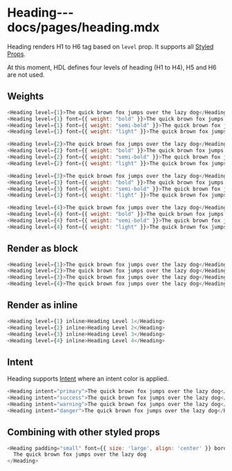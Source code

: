 # Heading---docs/pages/heading.mdx

Heading renders H1 to H6 tag based on `level` prop. It supports all [Styled Props](/styled-props).

At this moment, HDL defines four levels of heading (H1 to H4), H5 and H6 are not used.

## Weights

```js live
<Heading level={1}>The quick brown fox jumps over the lazy dog</Heading>
<Heading level={1} font={{ weight: "bold" }}>The quick brown fox jumps over the lazy dog</Heading>
<Heading level={1} font={{ weight: "semi-bold" }}>The quick brown fox jumps over the lazy dog</Heading>
<Heading level={1} font={{ weight: "light" }}>The quick brown fox jumps over the lazy dog</Heading>

<Heading level={2}>The quick brown fox jumps over the lazy dog</Heading>
<Heading level={2} font={{ weight: "bold" }}>The quick brown fox jumps over the lazy dog</Heading>
<Heading level={2} font={{ weight: "semi-bold" }}>The quick brown fox jumps over the lazy dog</Heading>
<Heading level={2} font={{ weight: "light" }}>The quick brown fox jumps over the lazy dog</Heading>

<Heading level={3}>The quick brown fox jumps over the lazy dog</Heading>
<Heading level={3} font={{ weight: "bold" }}>The quick brown fox jumps over the lazy dog</Heading>
<Heading level={3} font={{ weight: "semi-bold" }}>The quick brown fox jumps over the lazy dog</Heading>
<Heading level={3} font={{ weight: "light" }}>The quick brown fox jumps over the lazy dog</Heading>

<Heading level={4}>The quick brown fox jumps over the lazy dog</Heading>
<Heading level={4} font={{ weight: "bold" }}>The quick brown fox jumps over the lazy dog</Heading>
<Heading level={4} font={{ weight: "semi-bold" }}>The quick brown fox jumps over the lazy dog</Heading>
<Heading level={4} font={{ weight: "light" }}>The quick brown fox jumps over the lazy dog</Heading>
```

## Render as block

```js live
<Heading level={1}>The quick brown fox jumps over the lazy dog</Heading>
<Heading level={2}>The quick brown fox jumps over the lazy dog</Heading>
<Heading level={3}>The quick brown fox jumps over the lazy dog</Heading>
<Heading level={4}>The quick brown fox jumps over the lazy dog</Heading>
```

## Render as inline

```js live
<Heading level={1} inline>Heading Level 1</Heading>
<Heading level={2} inline>Heading Level 2</Heading>
<Heading level={3} inline>Heading Level 3</Heading>
<Heading level={4} inline>Heading Level 4</Heading>
```

## Intent

Heading supports [Intent](/intent) where an intent color is applied.

```js live
<Heading intent="primary">The quick brown fox jumps over the lazy dog</Heading>
<Heading intent="success">The quick brown fox jumps over the lazy dog</Heading>
<Heading intent="warning">The quick brown fox jumps over the lazy dog</Heading>
<Heading intent="danger">The quick brown fox jumps over the lazy dog</Heading>
```

## Combining with other styled props

```js live=true
<Heading padding="small" font={{ size: 'large', align: 'center' }} border={{ color: 'green500' }} background="grey100">
  The quick brown fox jumps over the lazy dog
</Heading>
```
